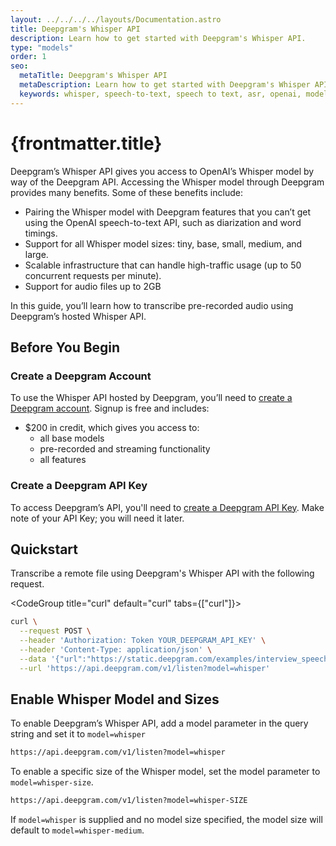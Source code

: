 ```yaml
---
layout: ../../../../layouts/Documentation.astro
title: Deepgram's Whisper API
description: Learn how to get started with Deepgram's Whisper API.
type: "models"
order: 1
seo:
  metaTitle: Deepgram's Whisper API
  metaDescription: Learn how to get started with Deepgram's Whisper API.
  keywords: whisper, speech-to-text, speech to text, asr, openai, model, LLM
---
```



# {frontmatter.title}

Deepgram’s Whisper API gives you access to OpenAI’s Whisper model by way of the Deepgram API. Accessing the Whisper model through Deepgram provides many benefits. Some of these benefits include:

- Pairing the Whisper model with Deepgram features that you can’t get using the OpenAI speech-to-text API, such as diarization and word timings.
- Support for all Whisper model sizes: tiny, base, small, medium, and large.
- Scalable infrastructure that can handle high-traffic usage (up to 50 concurrent requests per minute).
- Support for audio files up to 2GB

In this guide, you’ll learn how to transcribe pre-recorded audio using Deepgram’s hosted Whisper API.

## Before You Begin

### Create a Deepgram Account

To use the Whisper API hosted by Deepgram, you’ll need to [create a Deepgram account](https://console.deepgram.com/signup?jump=keys). Signup is free and includes:

- $200 in credit, which gives you access to:
  - all base models
  - pre-recorded and streaming functionality
  - all features

### Create a Deepgram API Key

To access Deepgram’s API, you'll need to [create a Deepgram API Key](/documentation/getting-started/authentication/#create-an-api-key). Make note of your API Key; you will need it later.

## Quickstart

Transcribe a remote file using Deepgram's Whisper API with the following request.

<CodeGroup title="curl" default="curl" tabs={["curl"]}>

<CodeBlock tab="curl" active>

```sh
curl \
  --request POST \
  --header 'Authorization: Token YOUR_DEEPGRAM_API_KEY' \
  --header 'Content-Type: application/json' \
  --data '{"url":"https://static.deepgram.com/examples/interview_speech-analytics.wav"}' \
  --url 'https://api.deepgram.com/v1/listen?model=whisper'

```

</CodeBlock>

</CodeGroup>

## Enable Whisper Model and Sizes

To enable Deepgram’s Whisper API, add a model parameter in the query string and set it to `model=whisper`

```bash
https://api.deepgram.com/v1/listen?model=whisper
```

To enable a specific size of the Whisper model, set the model parameter to `model=whisper-size`.

```bash
https://api.deepgram.com/v1/listen?model=whisper-SIZE
```

<Alert type="info">

If `model=whisper` is supplied and no model size specified, the model size will default to `model=whisper-medium`.

</Alert>
